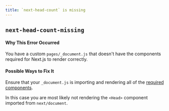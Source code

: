 ```yaml
---
title: `next-head-count` is missing
---
```


## `next-head-count-missing`

#### Why This Error Occurred

You have a custom `pages/_document.js` that doesn't have the components required for Next.js to render correctly.

#### Possible Ways to Fix It

Ensure that your `_document.js` is importing and rendering all of the [required components](/docs/advanced-features/custom-document).

In this case you are most likely not rendering the `<Head>` component imported from `next/document`.

